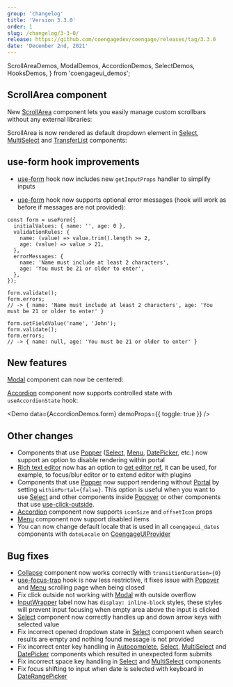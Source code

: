 ```yaml
---
group: 'changelog'
title: 'Version 3.3.0'
order: 1
slug: /changelog/3-3-0/
release: https://github.com/coengagedev/coengage/releases/tag/3.3.0
date: 'December 2nd, 2021'
---
```


  ScrollAreaDemos,
  ModalDemos,
  AccordionDemos,
  SelectDemos,
  HooksDemos,
} from 'coengageui_demos';

## ScrollArea component

New [ScrollArea](https://coengage.dev/core/scroll-area/) component lets you easily manage custom scrollbars
without any external libraries:

<Demo data={ScrollAreaDemos.configurator} />

ScrollArea is now rendered as default dropdown element in [Select](https://coengage.dev/core/select/), [MultiSelect](https://coengage.dev/core/multi-select/)
and [TransferList](https://coengage.dev/core/transfer-list/) components:

<Demo data={SelectDemos.large} />

## use-form hook improvements

- [use-form](https://coengage.dev/hooks/use-form/) hook now includes new `getInputProps` handler to simplify inputs

- [use-form](https://coengage.dev/hooks/use-form/) hook now supports optional error messages (hook will work as before if messages are not provided):

```tsx
const form = useForm({
  initialValues: { name: '', age: 0 },
  validationRules: {
    name: (value) => value.trim().length >= 2,
    age: (value) => value > 21,
  },
  errorMessages: {
    name: 'Name must include at least 2 characters',
    age: 'You must be 21 or older to enter',
  },
});

form.validate();
form.errors;
// -> { name: 'Name must include at least 2 characters', age: 'You must be 21 or older to enter' }

form.setFieldValue('name', 'John');
form.validate();
form.errors;
// -> { name: null, age: 'You must be 21 or older to enter' }
```

## New features

[Modal](https://coengage.dev/core/modal/) component can now be centered:

<Demo data={ModalDemos.centered} />

[Accordion](https://coengage.dev/core/accordion/) component now supports controlled state with `useAccordionState` hook:

<Demo data={AccordionDemos.form} demoProps={{ toggle: true }} />

## Other changes

- Components that use [Popper](https://coengage.dev/core/popper/) ([Select](https://coengage.dev/core/select/), [Menu](https://coengage.dev/core/menu/), [DatePicker](https://coengage.dev/dates/date-picker/), etc.) now support an option to disable rendering within portal
- [Rich text editor](https://coengage.dev/others/rte/) now has an option to [get editor ref](https://coengage.dev/others/rte/#get-editor-ref), it can be used, for example, to focus/blur editor or to extend editor with plugins
- Components that use [Popper](https://coengage.dev/core/popper/) now support rendering without [Portal](https://coengage.dev/core/portal/) by setting `withinPortal={false}`. This option is useful when you want to use [Select](https://coengage.dev/core/select/) and other components inside [Popover](https://coengage.dev/core/popover/) or other components that use [use-click-outside](https://coengage.dev/hooks/use-click-outside/).
- [Accordion](https://coengage.dev/core/accordion/) component now supports `iconSize` and `offsetIcon` props
- [Menu](https://coengage.dev/core/menu/) component now support disabled items
- You can now change default locale that is used in all `coengageui_dates` components with `dateLocale` on [CoengageUIProvider](https://coengage.dev/theming/coengageui-provider/)

## Bug fixes

- [Collapse](https://coengage.dev/core/collapse/) component now works correctly with `transitionDuration={0}`
- [use-focus-trap](https://coengage.dev/hooks/use-focus-trap/) hook is now less restrictive, it fixes issue with [Popover](https://coengage.dev/core/popover/) and [Menu](https://coengage.dev/core/menu/) scrolling page when being closed
- Fix click outside not working with [Modal](https://coengage.dev/core/modal/) with outside overflow
- [InputWrapper](https://coengage.dev/core/input-wrapper/) label now has `display: inline-block` styles, these styles will prevent input focusing when empty area above the input is clicked
- [Select](https://coengage.dev/core/select/) component now correctly handles up and down arrow keys with selected value
- Fix incorrect opened dropdown state in [Select](https://coengage.dev/core/select/) component when search results are empty and nothing found message is not provided
- Fix incorrect enter key handling in [Autocomplete](https://coengage.dev/core/autocomplete/), [Select](https://coengage.dev/core/select/), [MultiSelect](https://coengage.dev/core/multi-select/) and [DatePicker](https://coengage.dev/core/date-picker/) components which resulted in unexpected form submits
- Fix incorrect space key handling in [Select](https://coengage.dev/core/select/) and [MultiSelect](https://coengage.dev/core/multi-select/) components
- Fix focus shifting to input when date is selected with keyboard in [DateRangePicker](https://coengage.dev/dates/date-picker/)
